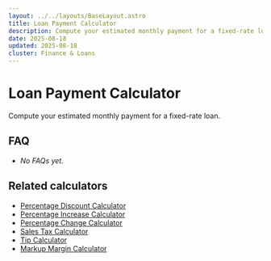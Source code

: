 ```yaml
---
layout: ../../layouts/BaseLayout.astro
title: Loan Payment Calculator
description: Compute your estimated monthly payment for a fixed-rate loan.
date: 2025-08-18
updated: 2025-08-18
cluster: Finance & Loans
---
```





# Loan Payment Calculator

Compute your estimated monthly payment for a fixed-rate loan.

<Calculator schema={schema} />

## FAQ

- _No FAQs yet._

## Related calculators
- [Percentage Discount Calculator](/calculators/percentage-discount-calculator/)
- [Percentage Increase Calculator](/calculators/percentage-increase-calculator/)
- [Percentage Change Calculator](/calculators/percentage-change-calculator/)
- [Sales Tax Calculator](/calculators/sales-tax-calculator/)
- [Tip Calculator](/calculators/tip-calculator/)
- [Markup Margin Calculator](/calculators/markup-margin-calculator/)
